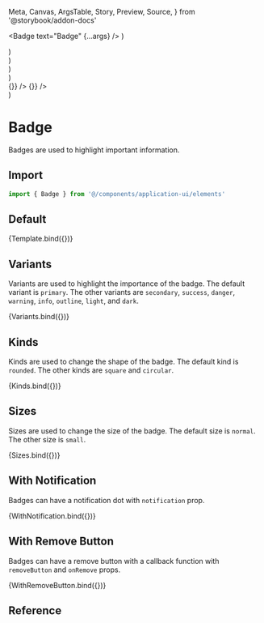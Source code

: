   Meta,
  Canvas,
  ArgsTable,
  Story,
  Preview,
  Source,
} from '@storybook/addon-docs'

<Meta title="Application UI/Elements/Badge" component={Badge} />

  <Badge text="Badge" {...args} />
)

  <div className="flex gap-2 items-center">
    <Badge text="Primary" {...args} />
    <Badge text="Secondary" variant="secondary" {...args} />
    <Badge text="Success" variant="success" {...args} />
    <Badge text="Danger" variant="danger" {...args} />
    <Badge text="Warning" variant="warning" {...args} />
    <Badge text="Info" variant="info" {...args} />
    <Badge text="Outline" variant="outline" {...args} />
    <Badge text="Light" variant="light" {...args} />
    <Badge text="Dark" variant="dark" {...args} />
  </div>
)

  <div className="flex gap-2 items-center">
    <Badge text="Square" kind="square" {...args} />
    <Badge text="Rounded" kind="rounded" {...args} />
    <Badge text="Circular" kind="circular" {...args} />
  </div>
)

  <div className="flex gap-2 items-end">
    <Badge text="Small" size="sm" {...args} />
    <Badge text="Normal" {...args} />
  </div>
)

  <div className="flex gap-2 items-end">
    <Badge text="Badge" notification size="sm" {...args} />
    <Badge text="Badge" notification {...args} />
  </div>
)

  <div className="flex gap-2 items-end">
    <Badge text="Badge" size="sm" withRemove {...args} onRemove={() => {}} />
    <Badge text="Badge" withRemove {...args} onRemove={() => {}} />
  </div>
)

# Badge

Badges are used to highlight important information.

## Import

```js
import { Badge } from '@/components/application-ui/elements'
```

## Default

<Canvas>
  <Story name="Default">{Template.bind({})}</Story>
</Canvas>

## Variants

Variants are used to highlight the importance of the badge. The default variant is `primary`. The other variants are `secondary`, `success`, `danger`, `warning`, `info`, `outline`, `light`, and `dark`.

<Canvas>
  <Story name="Variants">{Variants.bind({})}</Story>
</Canvas>

## Kinds

Kinds are used to change the shape of the badge. The default kind is `rounded`. The other kinds are `square` and `circular`.

<Canvas>
  <Story name="Kinds">{Kinds.bind({})}</Story>
</Canvas>

## Sizes

Sizes are used to change the size of the badge. The default size is `normal`. The other size is `small`.

<Canvas>
  <Story name="Sizes">{Sizes.bind({})}</Story>
</Canvas>

## With Notification

Badges can have a notification dot with `notification` prop.

<Canvas>
  <Story name="With Notification">{WithNotification.bind({})}</Story>
</Canvas>

## With Remove Button

Badges can have a remove button with a callback function with `removeButton` and `onRemove` props.

<Canvas>
  <Story name="With Remove Button">{WithRemoveButton.bind({})}</Story>
</Canvas>

## Reference

<ArgsTable of={Badge} />
